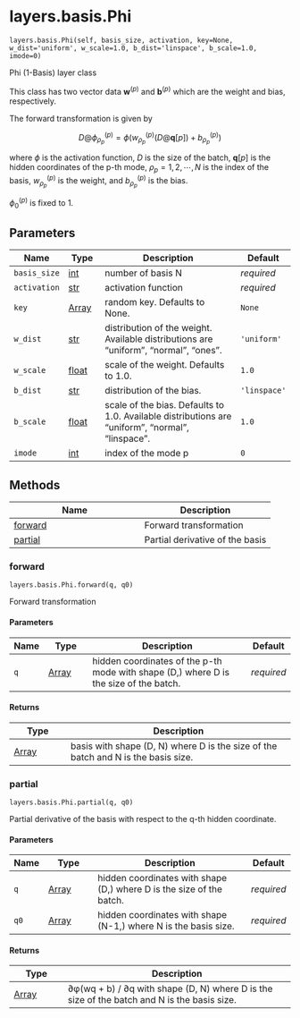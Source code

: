 # layers.basis.Phi { #pompon.layers.basis.Phi }

`layers.basis.Phi(self, basis_size, activation, key=None, w_dist='uniform', w_scale=1.0, b_dist='linspace', b_scale=1.0, imode=0)`

Phi (1-Basis) layer class

This class has two vector data $\boldsymbol{w}^{(p)}$ and
$\boldsymbol{b}^{(p)}$ which are the weight and bias, respectively.

The forward transformation is given by

$$
   D @ \phi^{(p)}_{\rho_p}
   = \phi(w^{(p)}_{\rho_p} (D @ \boldsymbol{q}[p]) + b^{(p)}_{\rho_p})
$$

where $\phi$ is the activation function,
$D$ is the size of the batch,
$\boldsymbol{q}[p]$ is the hidden coordinates of the p-th mode,
$\rho_p = 1, 2, \cdots, N$ is the index of the basis,
$w^{(p)}_{\rho_p}$ is the weight, and
$b^{(p)}_{\rho_p}$ is the bias.

:::{ .callout-note }
   $\phi^{(p)}_{0}$ is fixed to 1.
:::

## Parameters

| Name         | Type                 | Description                                                                                      | Default      |
|--------------|----------------------|--------------------------------------------------------------------------------------------------|--------------|
| `basis_size` | [int](`int`)         | number of basis N                                                                                | _required_   |
| `activation` | [str](`str`)         | activation function                                                                              | _required_   |
| `key`        | [Array](`jax.Array`) | random key. Defaults to None.                                                                    | `None`       |
| `w_dist`     | [str](`str`)         | distribution of the weight. Available distributions are "uniform", "normal", "ones".             | `'uniform'`  |
| `w_scale`    | [float](`float`)     | scale of the weight. Defaults to 1.0.                                                            | `1.0`        |
| `b_dist`     | [str](`str`)         | distribution of the bias.                                                                        | `'linspace'` |
| `b_scale`    | [float](`float`)     | scale of the bias. Defaults to 1.0. Available distributions are "uniform", "normal", "linspace". | `1.0`        |
| `imode`      | [int](`int`)         | index of the mode p                                                                              | `0`          |

## Methods

| Name | Description |
| --- | --- |
| [forward](#pompon.layers.basis.Phi.forward) | Forward transformation |
| [partial](#pompon.layers.basis.Phi.partial) | Partial derivative of the basis |

### forward { #pompon.layers.basis.Phi.forward }

`layers.basis.Phi.forward(q, q0)`

Forward transformation

#### Parameters

| Name   | Type                 | Description                                                                           | Default    |
|--------|----------------------|---------------------------------------------------------------------------------------|------------|
| `q`    | [Array](`jax.Array`) | hidden coordinates of the p-th mode with shape (D,) where D is the size of the batch. | _required_ |

#### Returns

| Type                 | Description                                                                       |
|----------------------|-----------------------------------------------------------------------------------|
| [Array](`jax.Array`) | basis with shape (D, N) where D is the size of the batch and N is the basis size. |

### partial { #pompon.layers.basis.Phi.partial }

`layers.basis.Phi.partial(q, q0)`

Partial derivative of the basis
with respect to the q-th hidden coordinate.

#### Parameters

| Name   | Type                 | Description                                                          | Default    |
|--------|----------------------|----------------------------------------------------------------------|------------|
| `q`    | [Array](`jax.Array`) | hidden coordinates with shape (D,) where D is the size of the batch. | _required_ |
| `q0`   | [Array](`jax.Array`) | hidden coordinates with shape (N-1,) where N is the basis size.      | _required_ |

#### Returns

| Type                 | Description                                                                                 |
|----------------------|---------------------------------------------------------------------------------------------|
| [Array](`jax.Array`) | ∂φ(wq + b) / ∂q with shape (D, N) where D is the size of the batch and N is the basis size. |